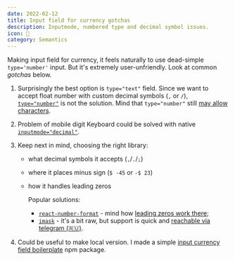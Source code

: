 ```yaml
---
date: 2022-02-12
title: Input field for currency gotchas
description: Inputmode, numbered type and decimal symbol issues.
icon: 🤑
category: Semantics
---
```


Making input field for currency, it feels naturally to use dead-simple `type='number'` input. But it's extremely user-unfriendly. Look at common _gotchas_ below.

1. Surprisingly the best option is `type="text"` field. Since we want to accept float number with custom decimal symbols (`,` or `/`), [`type="number"`](https://developer.mozilla.org/en-US/docs/Web/HTML/Element/input/number#allowing_decimal_values) is not the solution. Mind that `type="number"` still [may allow characters](https://bugzilla.mozilla.org/show_bug.cgi?id=1398528).

1. Problem of mobile digit Keyboard could be solved with native [`inputmode="decimal"`](https://developer.mozilla.org/en-US/docs/Web/HTML/Global_attributes/inputmode).
1. Keep next in mind, choosing the right library:

   - what decimal symbols it accepts (`,`/`.`/`;`)
   - where it places minus sign (`$ -45` or `-$ 23`)
   - how it handles leading zeros

     Popular solutions:

     - [`react-number-format`](https://www.npmjs.com/package/react-number-format) - mind how [leading zeros work there](https://github.com/s-yadav/react-number-format/issues/588#issuecomment-958634908);
     - [`imask`](https://github.com/uNmAnNeR/imaskjs) - it's a bit raw, but support is quick and [reachable via telegram (🇷🇺)](https://t.me/imaskjs).

1. Could be useful to make local version. I made a simple [input currency field boilerplate](https://www.npmjs.com/package/input-currency-field) npm package.
